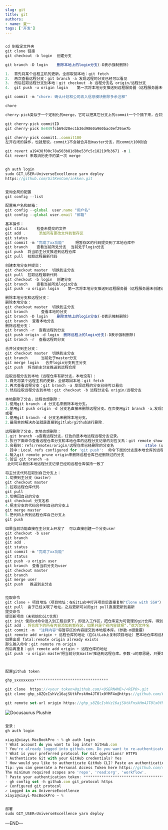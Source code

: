 ```yaml
---
slug: git
title: git
authors:
- name: 夏一
tags: ['开发']
---
```



```jsx

cd 到指定文件夹
git clone 链接
git checkout -b login  创建分支

git branch -D login    删除本地上的login分支(-D表示强制删除)

1.  首先将某个远程主机的更新，全部取回本地：git fetch
2.  再次查看远程分支：git branch -a 发现远程的分支已经可以看见
3.  然后拉取远程分支到本地：git checkout -b 远程分支名 origin/远程分支
4.  git push -u origin login    第一次将本地分支推送到远程服务器（远程服务器未创建该分支）并且命名为login

git commit -m "chore: 确认计划和公司收入信息模块删除多余注释"

chore

cherry-pick类似于一个定制化的merge，它可以把其它分支上的commit一个个摘下来，合并到当前分支。

git cherry-pick commitID
git cherry-pick 8e849fcb69d28ec1b36d9860a960bac0ef29ae7b

git cherry-pick commit1..commit100
左开右闭的操作，也就是说，commit1不会被合并到master分支，而commit100则会

git revert a19438f00c78a503b81d8be53fc5c18219fb3671 -m 1
Git revert 来取消历史中的某一次 merge


gh auth login
sudo GIT_USER=UniverseExcellence yarn deploy
https://github.com/GitKenCom/inkken.git

```


```jsx

查询全局的配置  
git config --list

配置用户名和邮箱：
git config --global  user.name "用户名"
git config --global user.email "邮箱"

基本操作：
git status    检查未提交的文件
git add .      添加所有更改文件到暂存区
git status 
git commit -m "完成了xx功能"     把暂存区的代码提交到了本地仓库中
git branch    查看当前所处分支  当前处于login分支
git push  将当前主分支推送到远程仓库
git pull  拉取远程最新代码

创建本地分支并提交：
git checkout master  切换到主分支
git pull  拉取远程最新代码
git checkout -b login  创建分支
git branch    查看当前所处login分支
git push -u origin login    第一次将本地分支推送到远程服务器（远程服务器未创建该分支）并且命名为login

删除本地分支和远程分支：
删除本地分支：
git checkout master  切换到主分支
git branch      查看本地的分支
git branch -D login    删除本地上的login分支(-D表示强制删除)
git branch  查看本地分支
删除远程分支：
git branch -r  查看远程的分支
git push origin -d login  删除远程上的login分支(-D表示强制删除)
git branch -r  查看远程的分支

合并分支到主分支：
git checkout master  切换到主分支
git branch      当前处于master分支
git merge login   合并login分支到主分支
git push  将当前主分支推送到远程仓库

拉取远程分支到本地（远程仓库有新分支，本地没有）：
1.首先将某个远程主机的更新，全部取回本地：git fetch
2.再次查看远程分支：git branch -a 发现远程的分支已经可以看见
3.然后拉取远程分支到本地：git checkout -b 远程分支名 origin/远程分支

本地删除了分支，远程也想删除：
1.使用git branch -d 分支名来删除本地分支。
2.使用git push origin -d 分支名直接来删除远程分支。在次使用git branch -a,发现分支已经不存在了。
或者
1.使用git branch -d 分支名来删除本地分支。
2.最简单的解决办法就是直接到gitlab/github进行删除.

远程删除了分支，本地也想删除：
1.git branch -a查看远程分支，红色的是本地远程远程分支记录。
2.执行下面命令查看远程仓库分支和本地仓库的远程分支记录的对应关系：git remote show origin  
3.会看到：refs/remotes/origin/远程仓库已经删除的分支名              stale (use 'git remote prune' to remove)
  其中：Local refs configured for 'git push':  命令下面的分支是本地仓库的远程分支记录中仍存在的分支，但远程仓库已经不存在
4.输入git remote prune origin来删除远程仓库已经删除过的分支
5.验证 git branch -a
 此时可以看到本地远程分支记录已经和远程仓库保持一致了

将主分支代码拉取到自己分支上：
1.切换到主分支（master）
git checkout master
2.拉取远程仓库代码
git pull
3.切换回自己的分支
git checkout 分支名称
4.把主分支的代码合并到自己的分支上
git merge master
5.把代码上传到远程仓库自己分支上
git push

如果当前功能直接在主分支上开发了  可以直接创建一个分支user 
git checkout -b user  
git branch
git add .
git status
git commit -m "完成了xx功能"
git status
git push -u origin user
git branch  查看当前分支为user
git checkout master
git branch
git merge user
git push   推送到主分支


拉取命令
git clone + 项目地址（项目地址：在GitLab中打开项目后直接复制"Clone with SSH"）
git pull  由于已经关联了地址，之后更新可以用git pull直接更新到最新
提交命令
提交新项目（未初始化Git仓库）
git init 使用cd命令进入到工程目录下，即进入工作区，把仓库变为可管理的git仓库，得到一个.git文件夹
git add . 将仓库下的所有内容添加到暂存区，如果只是个别内容就把“.”改为文件名
git commit -m  "注释内容"将暂存区的内容提交到本地版本库。（参数-m很重要）
git remote add origin + 远程仓库的地址（在GitLab上复制项目地址）把本地仓库和远程仓库关联
如果出现 fatal:remote origin already exists
那么输入命令：git remote rm origin
然后再重复：git remote add origin + 远程仓库的地址
git push -u origin master把当前分支master推送到远程仓库。参数-u的意思是，只要本地做了提交，以后就可以直接用git push代替原命令进行推送



配置github token

ghp_sxxxxxxxx*********************************

git clone  https://<your_token>@github.com/<USERNAME>/<REPO>.git
git clone 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@https://github.com/GitKenCom/inkken.git

git remote set-url origin https://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@github.com/GitKenCom/inkken.git

```

![Docusaurus Plushie](./1.png)

```jsx

登录：
gh auth login

xiayi@xiayi-MacBookPro ~ % gh auth login
? What account do you want to log into? GitHub.com
? You're already logged into github.com. Do you want to re-authenticate? Yes
? What is your preferred protocol for Git operations? HTTPS
? Authenticate Git with your GitHub credentials? Yes
? How would you like to authenticate GitHub CLI? Paste an authentication token
Tip: you can generate a Personal Access Token here https://github.com/settings/tokens
The minimum required scopes are 'repo', 'read:org', 'workflow'.
? Paste your authentication token: ****************************************
- gh config set -h github.com git_protocol https
✓ Configured git protocol
✓ Logged in as UniverseExcellence
xiayi@xiayi-MacBookPro ~ % 


部署
sudo GIT_USER=UniverseExcellence yarn deploy


```



—END—